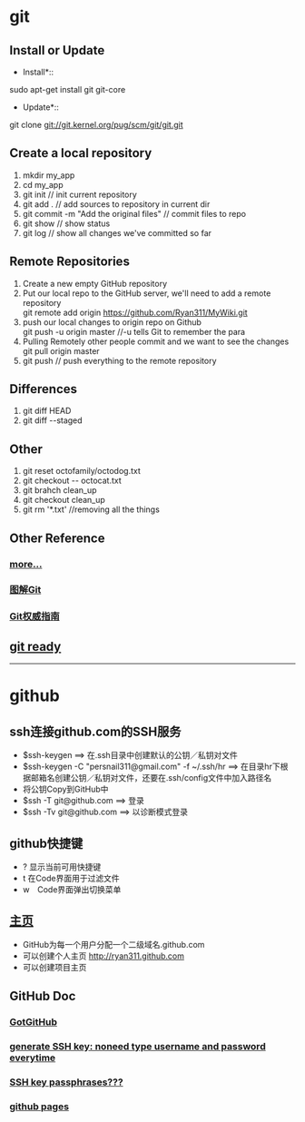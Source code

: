 = git =
== Install or Update ==
*Install*::
sudo apt-get install git git-core

*Update*::
git clone git://git.kernel.org/pug/scm/git/git.git

== Create a local repository ==
# mkdir my_app
# cd my_app
# git init  // init current repository
# git add . // add sources to repository in current dir
# git commit -m "Add the original files"    // commit files to repo
# git show  // show status
# git log   // show all changes we've committed so far

== Remote Repositories ==
# Create a new empty GitHub repository
# Put our local repo to the GitHub server, we'll need to add a remote repository<br>git remote add origin https://github.com/Ryan311/MyWiki.git
# push our local changes to origin repo on Github<br>git push -u origin master   //-u tells Git to remember the para
# Pulling Remotely  other people commit and we want to see the changes<br>git pull origin master
# git push  // push everything to the remote repository

== Differences ==
# git diff HEAD
# git diff --staged

== Other ==
# git reset octofamily/octodog.txt
# git checkout -- octocat.txt
# git brahch clean_up
# git checkout clean_up
# git rm '*.txt'    //removing all the things

== Other Reference ==
=== [[http://josephj.com/entry.php?id=308|more...]] ===
=== [[http://marklodato.github.io/visual-git-guide/index-zh-cn.html#basic-usage|图解Git]] ===
=== [[http://www.worldhello.net/gotgit/|Git权威指南]] ===
== [[http://gitready.com/|git ready]] ==
----------------------------------------------------------------------------------------------------------------------------------------
= github =
== ssh连接github.com的SSH服务 ==
*   $ssh-keygen ==> 在.ssh目录中创建默认的公钥／私钥对文件
*   $ssh-keygen -C "persnail311@gmail.com" -f ~/.ssh/hr ==> 在目录hr下根据邮箱名创建公钥／私钥对文件，还要在.ssh/config文件中加入路径名
*   将公钥Copy到GitHub中
*   $ssh -T git@github.com ==> 登录
*   $ssh -Tv git@github.com ==> 以诊断模式登录
== github快捷键 ==
*   ?  显示当前可用快捷键
*   t  在Code界面用于过滤文件
*   w　Code界面弹出切换菜单
== [[http://www.worldhello.net/gotgithub/03-project-hosting/050-homepage.html|主页]] ==
*   GitHub为每一个用户分配一个二级域名<user-id>.github.com
*   可以创建个人主页    http://ryan311.github.com
*   可以创建项目主页

== GitHub Doc ==
=== [[http://www.worldhello.net/doc/|GotGitHub]] ===
=== [[https://help.github.com/articles/generating-ssh-keys|generate SSH key: noneed type username and password everytime]] ===
=== [[https://help.github.com/articles/working-with-ssh-key-passphrases|SSH key passphrases???]] ===
=== [[http://pages.github.com/|github pages]] ===

